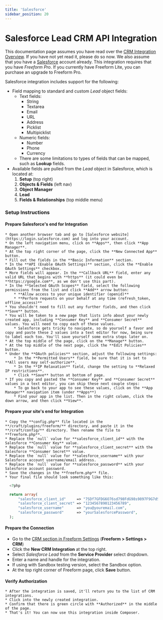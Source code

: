 ```yaml
---
title: 'Salesforce'
sidebar_position: 20
---
```



# Salesforce Lead CRM API Integration

This documentation page assumes you have read over the [CRM Integration Overview](./index.mdx#crm). If you have not yet read it, please do so now. We also assume that you have a [Salesforce](https://www.salesforce.com) account already. This integration requires that you have _Freeform Pro_. If you currently have Freeform Lite, you can purchase an upgrade to Freeform Pro.

Salesforce integration includes support for the following:

- Field mapping to standard and custom _Lead_ object fields:
  - Text fields:
    - String
    - Textarea
    - Email
    - URL
    - Address
    - Picklist
    - Multipicklist
  - Numeric fields:
    - Number
    - Phone
    - Currency
  - There are some limitations to types of fields that can be mapped, such as **Lookup** fields.
- Available fields are pulled from the _Lead_ object in Salesforce, which is located at:
  1.  **Setup** (top right)
  2.  **Objects & Fields** (left nav)
  3.  **Object Manager**
  4.  **Lead**
  5.  **Fields & Relationships** (top middle menu)

### Setup Instructions

<VerticalStepWrapper>
<StepMarkdown>

#### Prepare Salesforce's end for Integration

    * Open another browser tab and go to [Salesforce website](https://login.salesforce.com) and log into your account.
    * On the left navigation menu, click on **Apps**, then click **App Manager**.
    * At the top right corner of the page, click the **New Connected App** button.
    * Fill out the fields in the **Basic Information** section.
    * In the **API (Enable OAuth Settings)** section, click the **Enable OAuth Settings** checkbox.
    * More fields will appear. In the **Callback URL** field, enter any valid URL that begins with **https** (it could even be **https://google.com**, as we don't use this part).
    * In the **Selected OAuth Scopes** field, select the following permissions from the list and click **Add** arrow button:
    	* **Allow access to your unique identifier (openid)**
    	* **Perform requests on your behalf at any time (refresh_token, offline_access)**
    * You shouldn't need to fill out any further fields, and then click **Save** button.
    * You will be taken to a new page that lists info about your newly created app, including **Consumer Key** and **Consumer Secret** values. You will need to copy each of these values.
    	* Salesforce gets tricky to navigate, so do yourself a favor and copy and paste these 2 values into a text editor for now, being sure to label each too. You'll save yourself some extra steps later on.
    * At the top middle of the page, click on the **Manage** button.
    * At the top middle of the next page, click the **Edit Policies** button.
    * Under the **OAuth policies** section, adjust the following settings:
    	* In the **Permitted Users** field, be sure that it is set to **All users may self-authorize**.
    	* In the **IP Relaxation** field, change the setting to **Relaxed IP restrictions**.
    	* Click **Save** button at bottom of page.
    * If you copy and pasted the **Consumer Key** and **Consumer Secret** values in a text editor, you can skip these next couple steps:
    	* To go back to your app to see these values, click on the **App Manager** navigation item (under **Apps**)
    	* Find your app in the list. Then in the right column, click the down arrow, and then click **View**.

</StepMarkdown>
<StepMarkdown>

#### Prepare your site's end for Integration

    * Copy the **config.php** file located in the **/craft/plugins/freeform/** directory, and paste it in the **/craft/config/** directory. Then rename the file to **freeform.php**.
    * Replace the `null` value for **salesforce_client_id** with the Salesforce **Consumer Key** value.
    * Replace the `null` value for **salesforce_client_secret** with the Salesforce **Consumer Secret** value.
    * Replace the `null` value for **salesforce_username** with your Salesforce account username/email address.
    * Replace the `null` value for **salesforce_password** with your Salesforce account password.
    * Save the changes in the **freeform.php** file.
    * Your final file should look something like this:

```php showLineNumbers
  <?php

  return array(
      "salesforce_client_id"     => "7SDf7GFDG6O76sd798FdG98s9897F9G7dSFDF9G7sd980G8dfG9FG_aSD650g8dsh7D98g79Fs98ds0788Ps",
      "salesforce_client_secret" => "1234567890123456789",
      "salesforce_username"      => "you@youremail.com",
      "salesforce_password"      => "yourSalesforcePassword",
  );
```

</StepMarkdown>
<StepMarkdown>

#### Prepare the Connection

- Go to the [CRM section in Freeform Settings](../configuration/settings.mdx#crm) (**Freeform > Settings > CRM**)
- Click the **New CRM Integration** at the top right.
- Select _Salesforce Lead_ from the **Service Provider** select dropdown.
- Enter a name and handle for the integration.
- If using with Sandbox testing version, select the Sandbox option.
- At the top right corner of Freeform page, click **Save** button.

</StepMarkdown>
<StepMarkdown>

#### Verify Authorization

    * After the integration is saved, it'll return you to the list of CRM integrations.
    * Click into the newly created integration.
    * Confirm that there is green circle with **Authorized** in the middle of the page.
    * That's it! You can now use this integration inside Composer.

</StepMarkdown>
</VerticalStepWrapper>
